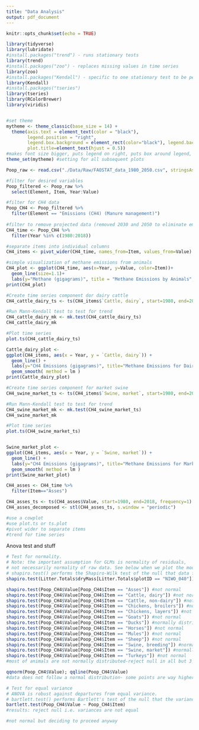 ```yaml
---
title: "Data Analysis"
output: pdf_document
---
```


```r
knitr::opts_chunk$set(echo = TRUE)
```

```r
library(tidyverse)
library(lubridate)
#install.packages("trend") - runs stationary tests
library(trend)
#install.packages("zoo") - replaces missing values in time series
library(zoo)
#install.packages("Kendall") - specific to one stationary test to be performed
library(Kendall)
#install.packages("tseries")
library(tseries)
library(RColorBrewer)
library(viridis)


#set theme
mytheme <- theme_classic(base_size = 14) + 
  theme(axis.text = element_text(color = "black"), 
        legend.position = "right", 
        legend.box.background = element_rect(color="black"), legend.background = element_blank(),  
        plot.title=element_text(hjust = 0.5))
#makes font size bigger, puts legend on right, puts box around legend, centers title in middle
theme_set(mytheme) #setting for all subsequent plots
```

```r
Poop_raw <- read.csv("./Data/Raw/FAOSTAT_data_1980_2050.csv", stringsAsFactors = TRUE)

#filter for desired variables
Poop_filtered <- Poop_raw %>% 
  select(Element, Item, Year:Value)

#filter for CH4 data
Poop_CH4 <- Poop_filtered %>% 
  filter(Element == "Emissions (CH4) (Manure management)")  
  
#filter to remove projected data (removed 2030 and 2050 to eliminate empty years for time series) 
CH4_time <- Poop_CH4 %>% 
  filter(Year %in% c(1980:2018))

#separate items into individual columns
CH4_items <- pivot_wider(CH4_time, names_from=Item, values_from=Value)

```



```r
#simple visualization of methane emissions from animals 
CH4_plot <- ggplot(CH4_time, aes(x=Year, y=Value, color=Item))+
  geom_line(size=1.1)+
  labs(y="Methane (gigagrams)", title = "Methane Emissions by Animals", col="Animal")
print(CH4_plot)
```

```r
#Create time series component dor dairy cattle
CH4_cattle_dairy_ts <- ts(CH4_items$`Cattle, dairy`, start=1980, end=2018)

#Run Mann-Kendall test to test for trend
CH4_cattle_dairy_mk <- mk.test(CH4_cattle_dairy_ts)
CH4_cattle_dairy_mk

#Plot time series
plot.ts(CH4_cattle_dairy_ts)

Cattle_dairy_plot <-
ggplot(CH4_items, aes(x = Year, y = `Cattle, dairy`)) +
  geom_line() +
  labs(y="CH4 Emissions (gigagrams)", title="Methane Emissions for Dairy Cattle", x="Year") +
  geom_smooth( method = lm )
print(Cattle_dairy_plot)

```


```r
#Create time series component for market swine
CH4_swine_market_ts <- ts(CH4_items$`Swine, market`, start=1980, end=2018)

#Run Mann-Kendall test to test for trend
CH4_swine_market_mk <- mk.test(CH4_swine_market_ts)
CH4_swine_market_mk

#Plot time series
plot.ts(CH4_swine_market_ts)


Swine_market_plot <-
ggplot(CH4_items, aes(x = Year, y = `Swine, market`)) +
  geom_line() +
  labs(y="CH4 Emissions (gigagrams)", title="Methane Emissions for Market Swine", x="Year") +
  geom_smooth( method = lm )
print(Swine_market_plot)
```



```r
CH4_asses <- CH4_time %>% 
  filter(Item=="Asses")

CH4_asses_ts <- ts(CH4_asses$Value, start=1980, end=2018, frequency=1)
CH4_asses_decomposed <- stl(CH4_asses_ts, s.window = "periodic")

#use a cowplot
#use plot.ts or ts.plot
#pivot wider to separate items
#trend for time series

```

Anova test and stuff
```r
# Test for normality. 
# Note: the important assumption for GLMs is normality of residuals, 
# not necessarily normality of raw data. See below when we plot the model.
# shapiro.test() performs the Shapiro-Wilk test of the null that data follows a normal distribution
shapiro.test(Litter.Totals$dryMass[Litter.Totals$plotID == "NIWO_040"])

shapiro.test(Poop_CH4$Value[Poop_CH4$Item == "Asses"]) #not normal
shapiro.test(Poop_CH4$Value[Poop_CH4$Item == "Cattle, dairy"]) #not normal
shapiro.test(Poop_CH4$Value[Poop_CH4$Item == "Cattle, non-dairy"]) #not normal
shapiro.test(Poop_CH4$Value[Poop_CH4$Item == "Chickens, broilers"]) #not normal
shapiro.test(Poop_CH4$Value[Poop_CH4$Item == "Chickens, layers"]) #not normal
shapiro.test(Poop_CH4$Value[Poop_CH4$Item == "Goats"]) #not normal
shapiro.test(Poop_CH4$Value[Poop_CH4$Item == "Ducks"]) #normally distributed
shapiro.test(Poop_CH4$Value[Poop_CH4$Item == "Horses"]) #not normal
shapiro.test(Poop_CH4$Value[Poop_CH4$Item == "Mules"]) #not normal
shapiro.test(Poop_CH4$Value[Poop_CH4$Item == "Sheep"]) #not normal
shapiro.test(Poop_CH4$Value[Poop_CH4$Item == "Swine, breeding"]) #normally dist
shapiro.test(Poop_CH4$Value[Poop_CH4$Item == "Swine, market"]) #normally dist
shapiro.test(Poop_CH4$Value[Poop_CH4$Item == "Turkeys"]) #not normal
#most of animals are not normally distributed-reject null in all but 3 cases

qqnorm(Poop_CH4$Value); qqline(Poop_CH4$Value)
#data does not follow a normal distribution- some points are way higher quantiles

# Test for equal variance
# ANOVA is robust against departures from equal variance.
# bartlett.test() performs Bartlett's test of the null that the variances in each of the groups (samples) are the same.
bartlett.test(Poop_CH4$Value ~ Poop_CH4$Item)
#results: reject null i.e. variances are not equal

#not normal but deciding to proceed anyway
```

```r


```


